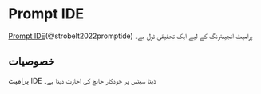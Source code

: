 
# Prompt IDE 

[Prompt IDE](https://prompt.vizhub.ai)(@strobelt2022promptide) پرامپٹ انجینئرنگ کے لیے ایک تحقیقی ٹول ہے۔

## خصوصیات

پرامپٹ IDE ڈیٹا سیٹس پر خودکار جانچ کی اجازت دیتا ہے۔
